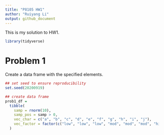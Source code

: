 ```yaml
---
title: "P8105 HW1"
author: "Ruiyang Li"
output: github_document
---
```


This is my solution to HW1. 

```r
library(tidyverse)
```


# Problem 1

Create a data frame with the specified elements. 

```r
## set seed to ensure reproducibility
set.seed(20200919)

## create data frame
prob1_df = 
  tibble(
    samp = rnorm(10),
    samp_pos = samp > 0,
    vec_char = c("a", "b", "c", "d", "e", "f", "g", "h", "i", "j"),
    vec_factor = factor(c("low", "low", "low", "mod", "mod", "mod", "high", "high", "high", "high"))
  )
```



